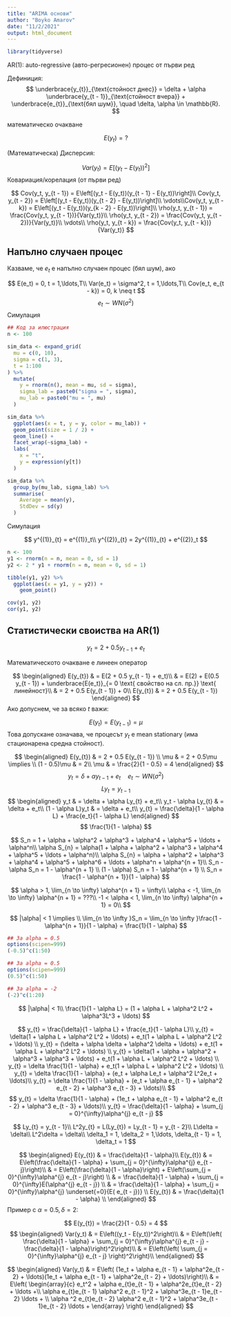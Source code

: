 ```yaml
---
title: "ARIMA основи"
author: "Boyko Amarov"
date: "11/2/2021"
output: html_document
---
```


```r
library(tidyverse)
```


AR(1): auto-regressive (авто-регресионен) процес от първи ред

Дефиниция:
$$
\underbrace{y_{t}}_{\text{стойност днес}} = \delta + \alpha \underbrace{y_{t - 1}}_{\text{стойност вчера}} + \underbrace{e_{t}}_{\text{бял шум}}, \quad \delta, \alpha \in \mathbb{R}.
$$

математическо очакване 

$$
Е(y_t) = ?
$$

(Математическа) Дисперсия:


$$
Var(y_t) = E\left[\left(y_t - E(y_t)\right)^2\right]
$$
Ковариация/корелация (от първи ред)

$$
Cov(y_t, y_{t - 1}) = E\left[(y_t - E(y_t))(y_{t - 1} - E(y_t))\right]\\
Cov(y_t, y_{t - 2}) = E\left[(y_t - E(y_t))(y_{t - 2} - E(y_t))\right]\\
\vdots\\Cov(y_t, y_{t - k}) = E\left[(y_t - E(y_t))(y_{k - 2} - E(y_t))\right]\\
\rho(y_t, y_{t - 1}) = \frac{Cov(y_t, y_{t - 1})}{Var(y_t)}\\
\rho(y_t, y_{t - 2}) = \frac{Cov(y_t, y_{t - 2})}{Var(y_t)}\\
\vdots\\
\rho(y_t, y_{t - k}) = \frac{Cov(y_t, y_{t - k})}{Var(y_t)}
$$

## Напълно случаен процес

Казваме, че $e_t$  е напълно случаен процес (бял шум), ако

$$
E(e_t) = 0, t = 1,\ldots,T\\
Var(e_t) = \sigma^2, t = 1,\ldots,T\\
Cov(e_t, e_{t - k}) = 0, k \neq t
$$
$$
e_t \sim WN(\sigma^2)
$$
Симулация

```r
## Код за илюстрация
n <- 100

sim_data <- expand_grid(
  mu = c(0, 10),
  sigma = c(1, 3),
  t = 1:100
) %>%
  mutate(
    y = rnorm(n(), mean = mu, sd = sigma),
    sigma_lab = paste0("sigma = ", sigma),
    mu_lab = paste0("mu = ", mu)
  )

sim_data %>%
  ggplot(aes(x = t, y = y, color = mu_lab)) +
  geom_point(size = 1 / 2) +
  geom_line() +
  facet_wrap(~sigma_lab) +
  labs(
    x = "t",
    y = expression(y[t])
  )
```

```r
sim_data %>%
  group_by(mu_lab, sigma_lab) %>%
  summarise(
    Average = mean(y),
    StdDev = sd(y)
  )
```
Симулация

$$
y^{(1)}_{t} = e^{(1)}_t\\
y^{(2)}_{t} = 2y^{(1)}_{t} + e^{(2)}_t
$$

```r
n <- 100
y1 <- rnorm(n = n, mean = 0, sd = 1)
y2 <- 2 * y1 + rnorm(n = n, mean = 0, sd = 1)

tibble(y1, y2) %>%
  ggplot(aes(x = y1, y = y2)) +
    geom_point()

cov(y1, y2)
cor(y1, y2)
```

## Статистически своиства на AR(1)


$$
y_{t} = 2 + 0.5 y_{t - 1} + e_t
$$

Математическото очакване е линеен оператор

$$
\begin{aligned}
E(y_{t}) & = Е(2 + 0.5 y_{t - 1} + e_t)\\
         & = E(2) + E(0.5 y_{t - 1}) + \underbrace{E(e_t)}_{= 0 \text{ свойство на сл. пр.}} \text{ линейност}\\
         & = 2 + 0.5 E(y_{t - 1}) + 0\\
E(y_{t}) & = 2 + 0.5 E(y_{t - 1})
\end{aligned}
$$
Ако допуснем, че за всяко $t$ важи:

$$
E(y_t) = E(y_{t - 1}) = \mu
$$
Това допускане означава, че процесът $y_t$ е mean stationary (има стационарена средна стойност).


$$
\begin{aligned}
E(y_{t}) & = 2 + 0.5 E(y_{t - 1}) \\
        \mu & = 2 + 0.5\mu \implies \\
        (1 - 0.5)\mu & = 2\\
        \mu & =  \frac{2}{1 - 0.5} = 4
\end{aligned}
$$
$$
y_t = \delta + \alpha y_{t - 1} + e_t\quad e_t \sim WN(\sigma^2)
$$
$$
Ly_t = y_{t - 1}
$$
$$
\begin{aligned}
  y_t & = \delta + \alpha Ly_{t} + e_t\\
  y_t - \alpha Ly_{t} & = \delta + e_t\\
  (1 - \alpha L)y_t & = \delta + e_t\\
  y_{t} = \frac{\delta}{1 - \alpha L} + \frac{e_t}{1 - \alpha L}
\end{aligned}
$$
$$
\frac{1}{1 - \alpha}
$$

$$
S_n = 1 + \alpha + \alpha^2 + \alpha^3 + \alpha^4 + \alpha^5 + \ldots + \alpha^n\\
\alpha S_{n} = \alpha(1 + \alpha + \alpha^2 + \alpha^3 + \alpha^4 + \alpha^5 + \ldots + \alpha^n)\\
\alpha S_{n} = \alpha + \alpha^2 + \alpha^3 + \alpha^4 + \alpha^5 + \alpha^6 + \ldots + \alpha^n +  \alpha^{n + 1}\\
S_n - \alpha S_n = 1 - \alpha^{n + 1} \\
(1 - \alpha) S_n = 1 - \alpha^{n + 1} \\
S_n = \frac{1 - \alpha^{n + 1}}{1 - \alpha}
$$

$$
\alpha > 1, \lim_{n \to \infty} \alpha^{n + 1} = \infty\\
\alpha < -1, \lim_{n \to \infty} \alpha^{n + 1} = ???\\
-1 < \alpha < 1, \lim_{n \to \infty} \alpha^{n + 1} = 0\\
$$

$$
|\alpha| < 1 \implies \\
\lim_{n \to \infty }S_n = \lim_{n \to \infty }\frac{1 - \alpha^{n + 1}}{1 - \alpha} = \frac{1}{1 - \alpha}
$$

```r
## За alpha = 0.5
options(scipen=999)
(-0.5)^c(1:50)
```


```r
## За alpha = 0.5
options(scipen=999)
(0.5)^c(1:50)
```

```r
## За alpha = -2
(-2)^c(1:20)
```

$$
|\alpha| < 1\\
\frac{1}{1 - \alpha L} = (1 + \alpha L + \alpha^2 L^2 + \alpha^3L^3 + \ldots)
$$

$$
  y_{t} = \frac{\delta}{1 - \alpha L} + \frac{e_t}{1 - \alpha L}\\
  y_{t} = \delta(1 + \alpha L + \alpha^2 L^2 + \ldots) + e_t(1 + \alpha L + \alpha^2 L^2 + \ldots) \\
  y_{t} = (\delta + \alpha \delta + \alpha^2 \delta + \ldots) + e_t(1 + \alpha L + \alpha^2 L^2 + \ldots) \\
  y_{t} = \delta(1 + \alpha + \alpha^2 + \alpha^3 + \alpha^3 + \ldots) + e_t(1 + \alpha L + \alpha^2 L^2 + \ldots) \\
  y_{t} = \delta \frac{1}{1 - \alpha} + e_t(1 + \alpha L + \alpha^2 L^2 + \ldots) \\
  y_{t} = \delta \frac{1}{1 - \alpha} + (e_t + \alpha Le_t + \alpha^2 L^2e_t + \ldots)\\
  y_{t} = \delta \frac{1}{1 - \alpha} + (e_t + \alpha e_{t - 1} + \alpha^2 e_{t - 2} + \alpha^3 e_{t - 3}  + \ldots)\\
$$
$$
y_{t} = \delta \frac{1}{1 - \alpha} + (1e_t + \alpha e_{t - 1} + \alpha^2 e_{t - 2} + \alpha^3 e_{t - 3}  + \ldots)\\
  y_{t} = \frac{\delta}{1 - \alpha} + \sum_{j = 0}^{\infty}\alpha^{j} e_{t - j}
$$

$$
Ly_{t} = y_{t - 1}\\
L^2y_{t} = L(Ly_{t}) = Ly_{t - 1} = y_{t - 2}\\
L\delta = \delta\\
L^2\delta = \delta\\
\delta_1 = 1, \delta_2 = 1,\ldots, \delta_{t - 1} = 1,  \delta_t = 1
$$


$$
\begin{aligned}
  E(y_{t}) & = \frac{\delta}{1 - \alpha}\\
  E(y_{t}) & = E\left(\frac{\delta}{1 - \alpha} + \sum_{j = 0}^{\infty}\alpha^{j} e_{t - j}\right)\\
           & = E\left(\frac{\delta}{1 - \alpha}\right) + E\left(\sum_{j = 0}^{\infty}\alpha^{j} e_{t - j}\right) \\
           & = \frac{\delta}{1 - \alpha} + \sum_{j = 0}^{\infty}E(\alpha^{j} e_{t - j}) \\
           & = \frac{\delta}{1 - \alpha} + \sum_{j = 0}^{\infty}\alpha^{j} \underset{=0}{E( e_{t - j})} \\
  E(y_{t}) & = \frac{\delta}{1 - \alpha} \\
\end{aligned}
$$
Пример с $\alpha = 0.5, \delta = 2$:

$$
E(y_{t}) = \frac{2}{1 - 0.5} = 4
$$
$$
\begin{aligned}
  Var(y_t) & = E\left((y_t - E(y_t))^2\right)\\
  & = E\left(\left(
  \frac{\delta}{1 - \alpha} + \sum_{j = 0}^{\infty}\alpha^{j} e_{t - j} -
  \frac{\delta}{1 - \alpha}\right)^2\right)\\
  & = E\left(\left(
  \sum_{j = 0}^{\infty}\alpha^{j} e_{t - j}
  \right)^2\right)\\
\end{aligned}
$$

$$
\begin{aligned}
  Var(y_t) & = E\left(
  (1e_t + \alpha e_{t - 1} + \alpha^2e_{t - 2} + \ldots)(1e_t + \alpha e_{t - 1} + \alpha^2e_{t - 2} + \ldots)\right)\\
  & = E\left(
    \begin{array}{c}
    e_t^2 + \alpha e_{t}e_{t - 1} + \alpha^2e_{t}e_{t - 2} + \ldots +\\
    \alpha e_{t}e_{t - 1} \alpha^2 e_{t - 1}^2 + \alpha^3e_{t - 1}e_{t - 2} \ldots + \\
    \alpha ^2 e_{t}e_{t - 2} \alpha^2 e_{t - 1}^2 + \alpha^3e_{t - 1}e_{t - 2} \ldots +
    \end{array}
  \right)
\end{aligned}
$$
